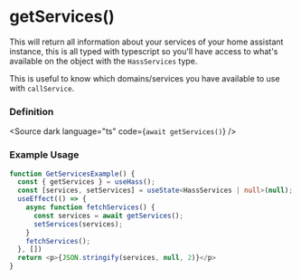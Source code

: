 
<Meta title="core/hooks/useHass/getServices" />

# getServices()
This will return all information about your services of your home assistant instance, this is all typed with typescript
so you'll have access to what's available on the object with the `HassServices` type.

This is useful to know which domains/services you have available to use with `callService`.

### Definition
<Source dark language="ts" code={`await getServices()`} />


### Example Usage

```ts
function GetServicesExample() {
  const { getServices } = useHass();
  const [services, setServices] = useState<HassServices | null>(null);
  useEffect(() => {
    async function fetchServices() {
      const services = await getServices();
      setServices(services);
    }
    fetchServices();
  }, [])
  return <p>{JSON.stringify(services, null, 2)}</p>
}
